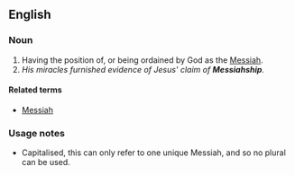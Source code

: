 {{also|messiahship}}
==English==

===Noun===
{{en-noun|-}}

# Having the position of, or being ordained by God as the [[Messiah]].
# ''His miracles furnished evidence of Jesus' claim of '''Messiahship'''.''

====Related terms====
* [[Messiah]]

===Usage notes===
* Capitalised, this can only refer to one unique Messiah, and so no plural can be used.